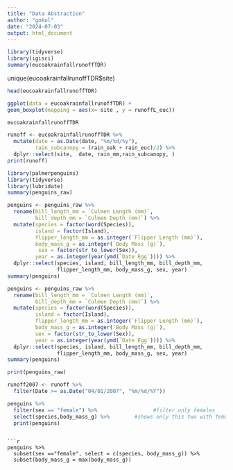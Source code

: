 ```yaml
---
title: "Data Abstraction"
author: "gokul"
date: "2024-07-03"
output: html_document
---
```


```r
library(tidyverse)
library(igisci)
summary(eucoakrainfallrunoffTDR)

```

unique(eucoakrainfallrunoffTDR$site)

```r
head(eucoakrainfallrunoffTDR)
```


```r
ggplot(data = eucoakrainfallrunoffTDR) +
geom_boxplot(mapping = aes(x= site , y = runoffL_euc))

```

```r
eucoakrainfallrunoffTDR
```

```r
runoff <- eucoakrainfallrunoffTDR %>%
  mutate(date = as.Date(date, "%m/%d/%y"),
         rain_subcanopy = (rain_oak + rain_euc)/2) %>%
  dplyr::select(site,  date, rain_mm,rain_subcanopy, )
print(runoff)
```
```r
library(palmerpenguins)
library(tidyverse)
library(lubridate)
summary(penguins_raw)
```
```r
penguins <- penguins_raw %>%
  rename(bill_length_mm = `Culmen Length (mm)`,
         bill_depth_mm = `Culmen Depth (mm)`) %>%
  mutate(species = factor(word(Species)),
         island = factor(Island),
         flipper_length_mm = as.integer(`Flipper Length (mm)`),
         body_mass_g = as.integer(`Body Mass (g)`),
          sex = factor(str_to_lower(Sex)),
         year = as.integer(year(ymd(`Date Egg`)))) %>%
  dplyr::select(species, island, bill_length_mm, bill_depth_mm, 
                flipper_length_mm, body_mass_g, sex, year)
summary(penguins)
```







```r
penguins <- penguins_raw %>%
  rename(bill_length_mm = `Culmen Length (mm)`,
         bill_depth_mm = `Culmen Depth (mm)`) %>%
  mutate(species = factor(word(Species)),
         island = factor(Island),
         flipper_length_mm = as.integer(`Flipper Length (mm)`),
         body_mass_g = as.integer(`Body Mass (g)`),
         sex = factor(str_to_lower(Sex)),
         year = as.integer(year(ymd(`Date Egg`)))) %>%
  dplyr::select(species, island, bill_length_mm, bill_depth_mm, 
                flipper_length_mm, body_mass_g, sex, year)
summary(penguins)
```


```r
print(penguins_raw)
```

```r
runoff2007 <- runoff %>%
  filter(Date >= as.Date("04/01/2007", "%m/%d/%Y"))
```
```r
penguins %>%
  filter(sex == "female") %>%                  #filter only females
  select(species,body_mass_g) %>%        #shows only this two with females
  print(penguins)
```


```
```
```
```r
penguins %>%
  subset(sex =="female", select = c(species, body_mass_g)) %>%
  subset(body_mass_g = max(body_mass_g))
```







```r

```

